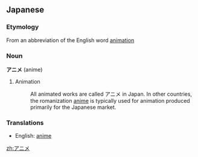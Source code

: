 ==Japanese==

===Etymology===
From an abbreviation of the English word [[animation]]

===Noun===
'''アニメ''' (anime)
# Animation
#: All animated works are called アニメ in Japan.  In other countries, the romanization [[anime]] is typically used for animation produced primarily for the Japanese market.

===Translations===
* English: [[anime]]

[[zh:アニメ]]